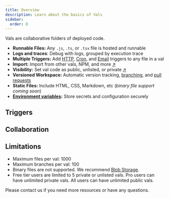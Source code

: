 ```yaml
---
title: Overview
description: Learn about the basics of Vals
sidebar:
  order: 0
---
```



Vals are collaborative folders of deployed code.

- **Runnable Files:** Any `.js`, `.ts`, or `.tsx` file is hosted and runnable
- **Logs and traces**: Debug with logs, grouped by execution trace
- **Multiple Triggers:** Add [HTTP](/vals/http), [Cron](/vals/cron), and [Email](/vals/email) triggers to any file in a val
- **Import:** Import from other vals, NPM, and more [↗](../reference/import/)
- **Visibility:** Set val code as public, unlisted, or private [↗](../reference/permissions/)
- **Versioned Workspace:** Automatic version tracking, [branching](./branches), and [pull requests](./pull-requests)
- **Static Files:** Include HTML, CSS, Markdown, etc (_binary file support coming soon_)
- **[Environment variables](../reference/environment-variables):** Store secrets and configuration securely

## Triggers
<CardGrid>
  <LinkCard
    title="HTTP"
    description="Triggered by https requests. You can make APIs or websites"
    href="/vals/http"
  />
  <LinkCard
    title="Cron"
    description="Triggered by a timer or cron expression"
    href="/vals/cron"
  />
  <LinkCard
    title="Email"
    description="Triggered by an incoming email"
    href="/vals/email"
  />
</CardGrid>

## Collaboration

<CardGrid>
  <LinkCard
    title="Branches"
    description="Create branches for feature development, testing, and sharing"
    href="./branches"
  />
  <LinkCard
    title="Remixes"
    description="Remix another user's val to make changes and send a pull request"
    href="./remixes"
  />
  <LinkCard
    title="Pull Requests"
    description="Merge changes from a branch or remix back into the parent val"
    href="./pull-requests"
  />
</CardGrid>

## Limitations

- Maximum files per val: 1000
- Maximum branches per val: 100
- Binary files are not supported. We recommend [Blob Storage](/std/blob).
- Free tier users are limited to 5 private or unlisted vals. Pro users can have unlimited private vals. All users can have unlimited public vals.

Please contact us if you need more resources or have any questions.